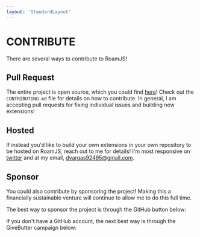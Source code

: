 ```yaml
---
layout: 'StandardLayout'
---
```



# CONTRIBUTE

There are several ways to contribute to RoamJS!

## Pull Request

The entire project is open source, which you could find [here](https://github.com/dvargas92495/roam-js-extensions)! Check out the `CONTRIBUTING.md` file for details on how to contribute. In general, I am accepting pull requests for fixing individual issues and building new extensions!

## Hosted

If instead you'd like to build your own extensions in your own repository to be hosted on RoamJS, reach out to me for details! I'm most responsive on [twitter](https://twitter.com/dvargas92495) and at my email, dvargas92495@gmail.com.

## Sponsor

You could also contribute by sponsoring the project! Making this a financially sustainable venture will continue to allow me to do this full time.

The best way to sponsor the project is through the GitHub button below:

<GithubSponsor />

If you don't have a GitHub account, the next best way is through the GiveButter campaign below:

<GiveButter />
